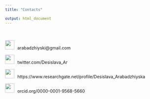 ```yaml
---
title: "Contacts"

output: html_document
---
```

<br>
<br>
 <img src = "images/email.jpg" style = "width: 30px; padding-right: 10px;">arabadzhiyski@gmail.com
 
 <img src = "images/twitter.png" style = "width: 30px; padding-right: 10px;">twitter.com/Desislava_Ar
 
  <img src = "images/researchgate.png" style = "width: 30px; padding-right: 10px;">https://www.researchgate.net/profile/Desislava_Arabadzhiyska
  
  <img src = "images/orchid.png" style = "width: 30px; padding-right: 10px;">orcid.org/0000-0001-9568-5660